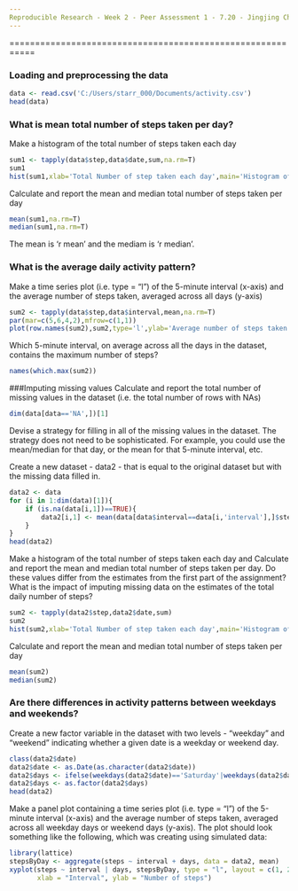 ```yaml
---
Reproducible Research - Week 2 - Peer Assessment 1 - 7.20 - Jingjing Chen
---
```

===========================================================

### Loading and preprocessing the data
```r
data <- read.csv('C:/Users/starr_000/Documents/activity.csv')
head(data)
```

### What is mean total number of steps taken per day?
Make a histogram of the total number of steps taken each day
```r
sum1 <- tapply(data$step,data$date,sum,na.rm=T)
sum1
hist(sum1,xlab='Total Number of step taken each day',main='Histogram of the total \n number of steps taken each day')
```

Calculate and report the mean and median total number of steps taken per day
```r
mean(sum1,na.rm=T)
median(sum1,na.rm=T)
```
The mean is 'r mean' and the mediam is 'r median'.

### What is the average daily activity pattern?
Make a time series plot (i.e. type = "l") of the 5-minute interval (x-axis) and the average number of steps taken, averaged across all days (y-axis)
```r
sum2 <- tapply(data$step,data$interval,mean,na.rm=T)
par(mar=c(5,6,4,2),mfrow=c(1,1))
plot(row.names(sum2),sum2,type='l',ylab='Average number of steps taken \n (averaged across all days)',xlab='5-minute interval', main='Average Daily Activity Pattern')
```

Which 5-minute interval, on average across all the days in the dataset, contains the maximum number of steps?
```r
names(which.max(sum2))
```

###Imputing missing values
Calculate and report the total number of missing values in the dataset (i.e. the total number of rows with NAs)
```r
dim(data[data=='NA',])[1]
```

Devise a strategy for filling in all of the missing values in the dataset. The strategy does not need to be sophisticated. For example, you could use the mean/median for that day, or the mean for that 5-minute interval, etc.

Create a new dataset - data2 - that is equal to the original dataset but with the missing data filled in.
```r
data2 <- data
for (i in 1:dim(data)[1]){
    if (is.na(data[i,1])==TRUE){
        data2[i,1] <- mean(data[data$interval==data[i,'interval'],]$steps,na.rm=T)
    }
}
head(data2)
```

Make a histogram of the total number of steps taken each day and Calculate and report the mean and median total number of steps taken per day. Do these values differ from the estimates from the first part of the assignment? What is the impact of imputing missing data on the estimates of the total daily number of steps?
```r
sum2 <- tapply(data2$step,data2$date,sum)
sum2
hist(sum2,xlab='Total Number of step taken each day',main='Histogram of the total \n number of steps taken each day')
```

Calculate and report the mean and median total number of steps taken per day
```r
mean(sum2)
median(sum2)
```

### Are there differences in activity patterns between weekdays and weekends?
Create a new factor variable in the dataset with two levels - "weekday" and "weekend" indicating whether a given date is a weekday or weekend day.
```r
class(data2$date)
data2$date <- as.Date(as.character(data2$date))
data2$days <- ifelse(weekdays(data2$date)=='Saturday'|weekdays(data2$date)=='Sunday'       ,data2$days<-'Weekend',data2$days<-'Weekday')
data2$days <- as.factor(data2$days)
head(data2)
```

Make a panel plot containing a time series plot (i.e. type = "l") of the 5-minute interval (x-axis) and the average number of steps taken, averaged across all weekday days or weekend days (y-axis). The plot should look something like the following, which was creating using simulated data:
```r
library(lattice)
stepsByDay <- aggregate(steps ~ interval + days, data = data2, mean)
xyplot(steps ~ interval | days, stepsByDay, type = "l", layout = c(1, 2), 
       xlab = "Interval", ylab = "Number of steps")
```
